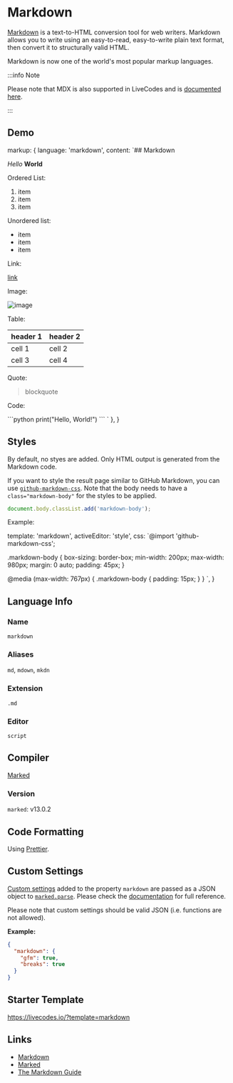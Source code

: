# Markdown

[Markdown](https://daringfireball.net/projects/markdown/) is a text-to-HTML conversion tool for web writers.
Markdown allows you to write using an easy-to-read, easy-to-write plain text format, then convert it to structurally valid HTML.

Markdown is now one of the world's most popular markup languages.

:::info Note

Please note that MDX is also supported in LiveCodes and is [documented here](./mdx.mdx).

:::

## Demo


  markup: {
    language: 'markdown',
    content: `## Markdown

_Hello_ **World**

Ordered List:

1. item
2. item
3. item

Unordered list:

- item
- item
- item

Link:

[link](https://livecodes.io)

Image:

![image](https://placehold.co/300x200)

Table:

| header 1 | header 2 |
| -------- | -------- |
| cell 1   | cell 2   |
| cell 3   | cell 4   |

Quote:

> blockquote

Code:

\`\`\`python
print("Hello, World!")
\`\`\`
`
  },
}

<LiveCodes config={markdownConfig}></LiveCodes>

## Styles

By default, no styes are added. Only HTML output is generated from the Markdown code.

If you want to style the result page similar to GitHub Markdown, you can use [`github-markdown-css`](https://github.com/sindresorhus/github-markdown-css).
Note that the body needs to have a `class="markdown-body"` for the styles to be applied.

```js title="Script Editor (JS)"
document.body.classList.add('markdown-body');
```

Example:

  template: 'markdown',
  activeEditor: 'style',
  css: `@import 'github-markdown-css';

.markdown-body {
  box-sizing: border-box;
  min-width: 200px;
  max-width: 980px;
  margin: 0 auto;
  padding: 45px;
}

@media (max-width: 767px) {
  .markdown-body {
    padding: 15px;
  }
}
`,
}

<LiveCodes params={styledMarkdownParams} height='80vh'></LiveCodes>

## Language Info

### Name

`markdown`

### Aliases

`md`, `mdown`, `mkdn`

### Extension

`.md`

### Editor

`script`

## Compiler

[Marked](https://marked.js.org/)

### Version

`marked`: v13.0.2

## Code Formatting

Using [Prettier](https://prettier.io/).

## Custom Settings

[Custom settings](../advanced/custom-settings.mdx) added to the property `markdown` are passed as a JSON object to [`marked.parse`](https://marked.js.org/using_advanced). Please check the [documentation](https://marked.js.org/using_advanced#options) for full reference.

Please note that custom settings should be valid JSON (i.e. functions are not allowed).

**Example:**

```json title="Custom Settings"
{
  "markdown": {
    "gfm": true,
    "breaks": true
  }
}
```

## Starter Template

https://livecodes.io/?template=markdown

## Links

- [Markdown](https://daringfireball.net/projects/markdown/)
- [Marked](https://marked.js.org/)
- [The Markdown Guide](https://www.markdownguide.org/)

